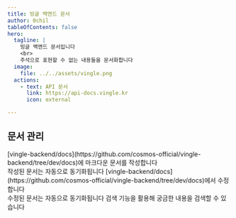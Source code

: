 ```yaml
---
title: 빙글 백엔드 문서
author: 0chil
tableOfContents: false
hero:
  tagline: | 
    빙글 백엔드 문서입니다
    <br>
    주석으로 표현할 수 없는 내용들을 문서화합니다
  image:
    file: ../../assets/vingle.png
  actions:
    - text: API 문서
      link: https://api-docs.vingle.kr
      icon: external

---
```



## 문서 관리

<CardGrid stagger>
	<Card title="문서 작성" icon="add-document">
        [vingle-backend/docs](https://github.com/cosmos-official/vingle-backend/tree/dev/docs)에 마크다운 문서를 작성합니다<br/>
        작성된 문서는 자동으로 동기화됩니다
	</Card>
	<Card title="문서 수정" icon="pencil">
        [vingle-backend/docs](https://github.com/cosmos-official/vingle-backend/tree/dev/docs)에서 수정합니다<br/>
		수정된 문서는 자동으로 동기화됩니다
	</Card>
	<Card title="검색" icon="magnifier">
		검색 기능을 활용해 궁금한 내용을 검색할 수 있습니다
	</Card>
</CardGrid>
